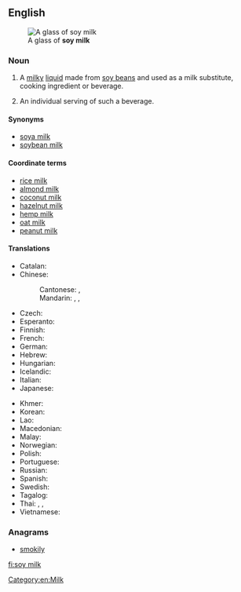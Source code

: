 {{also|soymilk}}
==English==
{{wikipedia}}
[[File:Soy milk (2).jpg|thumb|A glass of '''soy milk''']]

===Noun===
{{en-noun|head=[[soy]] [[milk]]|~}}

# {{lb|en|uncountable}} A [[milky]] [[liquid]] made from [[soy bean]]s and used as a milk substitute, cooking ingredient or beverage.
# {{lb|en|countable|informal}} An individual serving of such a beverage.

====Synonyms====
* [[soya milk]]
* [[soybean milk]]

====Coordinate terms====
* [[rice milk]]
* [[almond milk]]
* [[coconut milk]]
* [[hazelnut milk]]
* [[hemp milk]]
* [[oat milk]]
* [[peanut milk]]

====Translations====
{{trans-top|a beverage made from soy beans}}
* Catalan: {{t|ca|llet de soia|f}}
* Chinese:
*: Cantonese: {{t|yue|豆漿|sc=Hani}}, {{t|yue|豆浆|tr=dau6 zoeng1|sc=Hani}}
*: Mandarin: {{t|cmn|豆漿|sc=Hani}}, {{t+|cmn|豆浆|tr=dòujiāng|sc=Hani}}, {{t+|cmn|豆奶|tr=dòunǎi|sc=Hani}}
* Czech: {{t|cs|sojové mléko|n}}
* Esperanto: {{t|eo|sojlakto}}
* Finnish: {{t+|fi|soijamaito}}
* French: {{t+|fr|lait de soja|m}}
* German: {{t|de|Sojamilch|f}}
* Hebrew: {{t|he|חלב סויה|tr=khalav soya}}
* Hungarian: {{t+|hu|szójatej}}
* Icelandic: {{t|is|sojamjólk|f}}
* Italian: {{t|it|latte di soia|m}}
* Japanese: {{t+|ja|豆乳|tr=とうにゅう, tōnyū}}
{{trans-mid}}
* Khmer: {{t-needed|km}}
* Korean: {{t+|ko|두유|sc=Kore}}
* Lao: {{t-needed|lo}}
* Macedonian: {{t|mk|соино млеко|n|tr=sóino mléko}}
* Malay: {{t|ms|susu soya}}
* Norwegian: {{t|no|soyamelk|m|f}}
* Polish: {{t+|pl|mleko sojowe|n}}
* Portuguese: {{t+|pt|leite de soja|m}}
* Russian: {{t|ru|со́евое молоко́|n}}
* Spanish: {{t|es|leche de soja|f}}
* Swedish: {{t+|sv|sojamjölk|c}}
* Tagalog: {{t|tl|gatas ng utaw}}
* Thai: {{t|th|นมถั่วเหลือง|sc=Thai}}, {{t|th|น้ำนมถั่วเหลือง|sc=Thai}}, {{t|th|น้ำเต้าหู้|sc=Thai}}
* Vietnamese: {{t+|vi|sữa đậu nành}}
{{trans-bottom}}

===Anagrams===
* [[smokily#English|smokily]]

[[Category:en:Milk]]

[[fi:soy milk]]